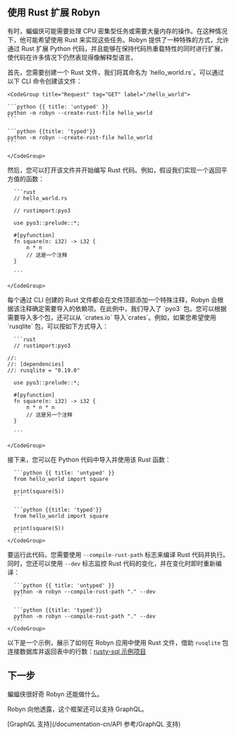 ## 使用 Rust 扩展 Robyn

有时，蝙蝠侠可能需要处理 CPU 密集型任务或需要大量内存的操作。在这种情况下，他可能希望使用 Rust 来实现这些任务。Robyn 提供了一种特殊的方式，允许通过 Rust 扩展 Python 代码，并且能够在保持代码热重载特性的同时进行扩展，使代码在许多情况下仍然表现得像解释型语言。

<Row>
<Col>
首先，您需要创建一个 Rust 文件，我们将其命名为 `hello_world.rs`。可以通过以下 CLI 命令创建该文件：
</Col>
  <Col sticky>

    <CodeGroup title="Request" tag="GET" label="/hello_world">

    ```python {{ title: 'untyped' }}
    python -m robyn --create-rust-file hello_world
    ```

    ```python {{title: 'typed'}}
    python -m robyn --create-rust-file hello_world
    ```

    </CodeGroup>

  </Col>
</Row>
<Row>

  <Col>
  然后，您可以打开该文件并开始编写 Rust 代码。例如，假设我们实现一个返回平方值的函数：

  </Col>
  <Col sticky>
    <CodeGroup title="Request" tag="GET" label="/hello_world">

      ```rust
      // hello_world.rs

      // rustimport:pyo3

      use pyo3::prelude::*;

      #[pyfunction]
      fn square(n: i32) -> i32 {
          n * n
          // 这是一个注释
      }

      ```

    </CodeGroup>

  </Col>
</Row>

<Row>

  <Col>
  每个通过 CLI 创建的 Rust 文件都会在文件顶部添加一个特殊注释，Robyn 会根据该注释确定需要导入的依赖项。在此例中，我们导入了 `pyo3` 包。您可以根据需要导入多个包，还可以从 `crates.io` 导入`crates`。例如，如果您希望使用 `rusqlite` 包，可以按如下方式导入：

  </Col>
  <Col sticky>
    <CodeGroup title="Request" tag="GET" label="/hello_world">

      ```rust
      // rustimport:pyo3

    //:
    //: [dependencies]
    //: rusqlite = "0.19.0"

      use pyo3::prelude::*;

      #[pyfunction]
      fn square(n: i32) -> i32 {
          n * n * n
          // 这是另一个注释
      }

      ```

    </CodeGroup>

  </Col>
</Row>

<Row>
  接下来，您可以在 Python 代码中导入并使用该 Rust 函数：

  <Col sticky>
    <CodeGroup title="Request" tag="GET" label="/hello_world">

      ```python {{ title: 'untyped' }}
      from hello_world import square

      print(square(5))
      ```

      ```python {{title: 'typed'}}
      from hello_world import square

      print(square(5))
      ```
    </CodeGroup>

  </Col>

要运行此代码，您需要使用 `--compile-rust-path` 标志来编译 Rust 代码并执行。同时，您还可以使用 `--dev` 标志监控 Rust 代码的变化，并在变化时即时重新编译：

  <Col sticky>
    <CodeGroup title="Request" tag="GET" label="/hello_world">

      ```python {{ title: 'untyped' }}
      python -m robyn --compile-rust-path "." --dev
      ```

      ```python {{title: 'typed'}}
      python -m robyn --compile-rust-path "." --dev
      ```
    </CodeGroup>

  </Col>
</Row>

以下是一个示例，展示了如何在 Robyn 应用中使用 Rust 文件，借助 `rusqlite` 包连接数据库并返回表中的行数：[rusty-sql 示例项目](https://github.com/sansyrox/rusty-sql)

## 下一步

蝙蝠侠很好奇 Robyn 还能做什么。

Robyn 向他透露，这个框架还可以支持 GraphQL。

[GraphQL 支持](/documentation-cn/API 参考/GraphQL 支持)
